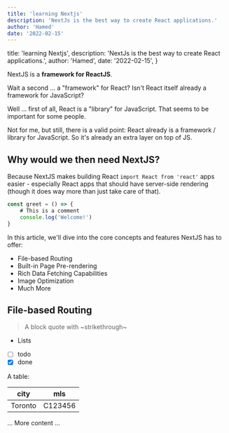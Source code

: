 ---
title: 'learning Nextjs'
description: 'NextJs is the best way to create React applications.'
author: 'Hamed'
date: '2022-02-15'
---


  title: 'learning Nextjs',
  description: 'NextJs is the best way to create React applications.',
  author: 'Hamed',
  date: '2022-02-15',
}

NextJS is a **framework for ReactJS**.

Wait a second ... a "framework" for React? Isn't React itself already a framework for JavaScript?

Well ... first of all, React is a "library" for JavaScript. That seems to be important for some people.

Not for me, but still, there is a valid point: React already is a framework / library for JavaScript. So it's already an extra layer on top of JS.

## Why would we then need NextJS?

Because NextJS makes building React `import React from 'react'` apps easier - especially React apps that should have server-side rendering (though it does way more than just take care of that).

```js
const greet = () => {
    # This is a comment
    console.log('Welcome!')
}
```

In this article, we'll dive into the core concepts and features NextJS has to offer:

- File-based Routing
- Built-in Page Pre-rendering
- Rich Data Fetching Capabilities
- Image Optimization
- Much More

## File-based Routing

> A block quote with ~strikethrough~

- Lists
- [ ] todo
- [x] done

A table:

| city    | mls     |
| ------- | ------- |
| Toronto | C123456 |

... More content ...
